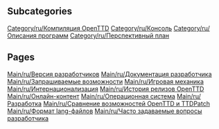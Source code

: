 
== Subcategories ==
[[Category/ru/Компиляция OpenTTD]]
[[Category/ru/Консоль]]
[[Category/ru/Описания программ]]
[[Category/ru/Перспективный план]]

== Pages ==
[[Main/ru/Версия разработчиков]]
[[Main/ru/Документация разработчика]]
[[Main/ru/Запрашиваемые возможности]]
[[Main/ru/Игровая механика]]
[[Main/ru/Интернационализация]]
[[Main/ru/История релизов OpenTTD]]
[[Main/ru/Онлайн-контент]]
[[Main/ru/Операционная система]]
[[Main/ru/Разработка]]
[[Main/ru/Сравнение возможностей OpenTTD и TTDPatch]]
[[Main/ru/Формат lang-файлов]]
[[Main/ru/Часто задаваемые вопросы разработчика]]
